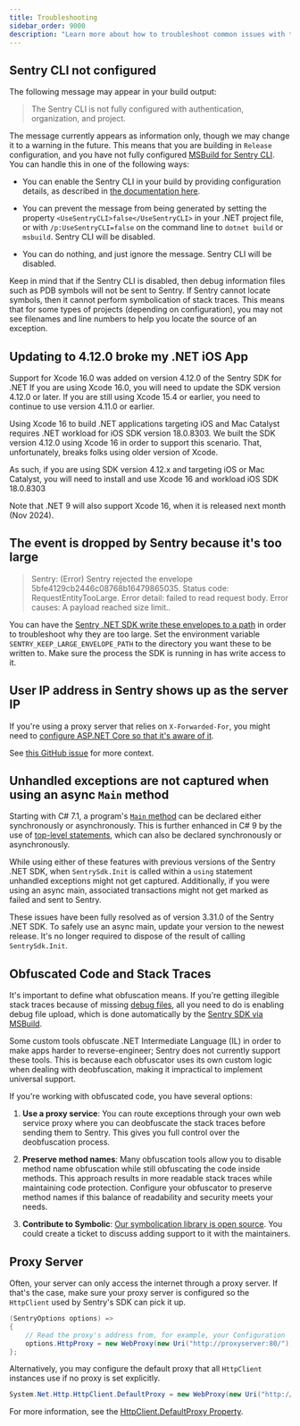 ```yaml
---
title: Troubleshooting
sidebar_order: 9000
description: "Learn more about how to troubleshoot common issues with the .NET SDK. "
---
```


## Sentry CLI not configured

The following message may appear in your build output:

> The Sentry CLI is not fully configured with authentication, organization, and project.

The message currently appears as information only, though we may change it to a warning in the future.
This means that you are building in `Release` configuration, and you have not fully configured
[MSBuild for Sentry CLI](../configuration/msbuild/). You can handle this in one of the following ways:

- You can enable the Sentry CLI in your build by providing configuration details, as described in [the documentation here](../configuration/msbuild/).

- You can prevent the message from being generated by setting the property `<UseSentryCLI>false</UseSentryCLI>` in your .NET project file,
  or with `/p:UseSentryCLI=false` on the command line to `dotnet build` or `msbuild`. Sentry CLI will be disabled.

- You can do nothing, and just ignore the message. Sentry CLI will be disabled.

Keep in mind that if the Sentry CLI is disabled, then debug information files such as PDB symbols
will not be sent to Sentry. If Sentry cannot locate symbols, then it cannot perform symbolication of stack traces.
This means that for some types of projects (depending on configuration), you may not see filenames and line numbers
to help you locate the source of an exception.

## Updating to 4.12.0 broke my .NET iOS App

Support for Xcode 16.0 was added on version 4.12.0 of the Sentry SDK for .NET
If you are using Xcode 16.0, you will need to update the SDK version 4.12.0 or later.
If you are still using Xcode 15.4 or earlier, you need to continue to use version 4.11.0 or earlier.

Using Xcode 16 to build .NET applications targeting iOS and Mac Catalyst requires .NET workload for iOS SDK version 18.0.8303. We built the SDK version 4.12.0 using Xcode 16 in order to support this scenario. That, unfortunately, breaks folks using older version of Xcode.

As such, if you are using SDK version 4.12.x and targeting iOS or Mac Catalyst, you will need to install and use Xcode 16 and workload iOS SDK 18.0.8303

Note that .NET 9 will also support Xcode 16, when it is released next month (Nov 2024).

## The event is dropped by Sentry because it's too large

> Sentry: (Error) Sentry rejected the envelope 5bfe4129cb2446c08768b16479865035. Status code: RequestEntityTooLarge. Error detail: failed to read request body. Error causes: A payload reached size limit..

You can have the [Sentry .NET SDK write these envelopes to a path](https://github.com/getsentry/sentry-dotnet/blob/e62013ca63436d2a786fb229570e96f42c7c4044/src/Sentry/Http/HttpTransportBase.cs#L341-L363) in order to troubleshoot why they are too large.
Set the environment variable `SENTRY_KEEP_LARGE_ENVELOPE_PATH` to the directory you want these to be written to.
Make sure the process the SDK is running in has write access to it.

## User IP address in Sentry shows up as the server IP

If you're using a proxy server that relies on `X-Forwarded-For`, you might need to [configure ASP.NET Core
so that it's aware of it](https://docs.microsoft.com/aspnet/core/host-and-deploy/proxy-load-balancer).

See [this GitHub issue](https://github.com/getsentry/sentry-dotnet/issues/258) for more context.

## Unhandled exceptions are not captured when using an async `Main` method

Starting with C# 7.1, a program's [`Main` method](https://docs.microsoft.com/dotnet/csharp/fundamentals/program-structure/main-command-line) can be declared either synchronously or asynchronously.
This is further enhanced in C# 9 by the use of [top-level statements](https://learn.microsoft.com/dotnet/csharp/fundamentals/program-structure/top-level-statements), which can also be declared synchronously or asynchronously.

While using either of these features with previous versions of the Sentry .NET SDK, when `SentrySdk.Init` is called within a `using` statement unhandled exceptions might not get captured.
Additionally, if you were using an async main, associated transactions might not get marked as failed and sent to Sentry.

These issues have been fully resolved as of version 3.31.0 of the Sentry .NET SDK. To safely use an async main, update your version to the newest release.
It's no longer required to dispose of the result of calling `SentrySdk.Init`.

## Obfuscated Code and Stack Traces


It's important to define what obfuscation means. If you're getting illegible stack traces because of missing [debug files](/platforms/dotnet/data-management/debug-files/), all you need to do is enabling debug file upload, which is done automatically by the [Sentry SDK via MSBuild](/platforms/dotnet/guides/aspnet/configuration/msbuild/).

Some custom tools obfuscate .NET Intermediate Language (IL) in order to make apps harder to reverse-engineer; Sentry does not currently support these tools. This is because each obfuscator uses its own custom logic when dealing with deobfuscation, making it impractical to implement universal support.

If you're working with obfuscated code, you have several options:

1. **Use a proxy service**: You can route exceptions through your own web service proxy where you can deobfuscate the stack traces before sending them to Sentry. This gives you full control over the deobfuscation process.

2. **Preserve method names**: Many obfuscation tools allow you to disable method name obfuscation while still obfuscating the code inside methods. This approach results in more readable stack traces while maintaining code protection. Configure your obfuscator to preserve method names if this balance of readability and security meets your needs.

3. **Contribute to Symbolic**: [Our symbolication library is open source](https://github.com/getsentry/symbolic). You could create a ticket to discuss adding support to it with the maintainers.

## Proxy Server

Often, your server can only access the internet through a proxy server.
If that's the case, make sure your proxy server is configured so the `HttpClient`
used by Sentry's SDK can pick it up.

```csharp
(SentryOptions options) =>
{
    // Read the proxy's address from, for example, your Configuration
    options.HttpProxy = new WebProxy(new Uri("http://proxyserver:80/"));
};
```

Alternatively, you may configure the default proxy that all `HttpClient` instances use if no proxy is set explicitly.

```csharp
System.Net.Http.HttpClient.DefaultProxy = new WebProxy(new Uri("http://proxyserver:80/"));
```

For more information, see the [HttpClient.DefaultProxy Property](https://learn.microsoft.com/dotnet/api/system.net.http.httpclient.defaultproxy).

<PlatformContent includePath="troubleshooting" />
